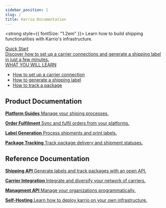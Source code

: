```yaml
---
sidebar_position: 1
slug: /
title: Karrio Documentation
---
```



<strong style={{ fontSize: "1.2em" }}>
  Learn how to build shipping functionalities with Karrio's infrastructure.
</strong>

<div id="tailwind">
  <div className="grid grid-cols-1 lg:grid-cols-1">
    <a
      className={
        "group rounded-lg border border-slate-200 hover:border-indigo-700 p-10 mt-10 hover:shadow no-underline"
      }
      style={{ color: "var(--ifm-font-color-base)" }}
      href="/product/quick-start"
    >
      <div className="flex justify-between mb-2">
        <div
          className="text-base font-bold "
          style={{
            display: "block",
            color: "var(--ifm-link-color)",
            fontSize: "1.2rem",
            fontWeight: "var(--ifm-heading-font-weight)",
            lineHeight: "var(--ifm-heading-line-height)",
            margin:
              "var(--ifm-heading-margin-top) 0 var(--ifm-heading-margin-bottom) 0",
          }}
        >
          Quick Start
        </div>
      </div>
      <div className="my-4 text-slate-700 font-semibold">
        Discover how to set up a carrier connections and generate a shipping
        label in just a few minutes.
      </div>
      <div className="text-slate-700 text-sm mb-2 font-semibold">
        WHAT YOU WILL LEARN
      </div>
      <div className="">
        <ul className="list-disc list-inside">
          <li>How to set up a carrier connection</li>
          <li>How to generate a shipping label</li>
          <li>How to track a package</li>
        </ul>
      </div>
    </a>
  </div>
</div>

## Product Documentation

<CardGrid>

[**Platform Guides** Manage your shiping processes.](/product)

[**Order Fulfilment** Sync and fulfil orders from your platforms.](/product/orders)

[**Label Generation** Process shipments and print labels.](/product/shipments)

[**Package Tracking** Track package delivery and shipment statuses.](/product/trackers)

</CardGrid>

## Reference Documentation

<CardGrid>

[**Shipping API** Generate labels and track packages with an open API.](/reference)

[**Carrier Integration** Integrate and diversify your network of carriers.](/carriers/sdk/extension)

[**Managment API** Manage your organizations programmatically.](/reference/management)

[**Self-Hosting** Learn how to deploy karrio on your own infrastructure.](/product/self-hosting)

</CardGrid>
